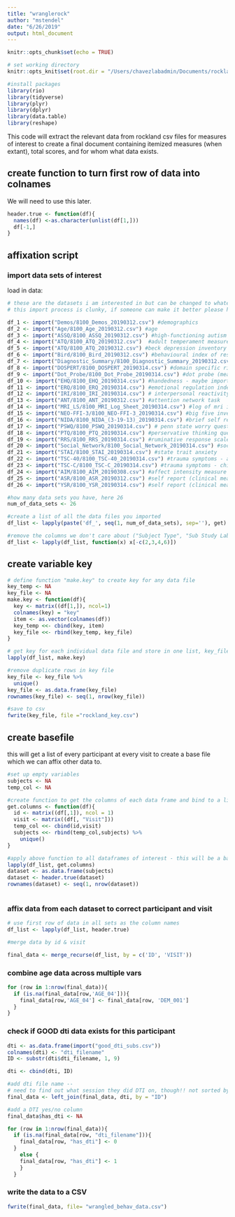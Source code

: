 ```yaml
---
title: "wranglerock"
author: "mstendel"
date: "6/26/2019"
output: html_document
---
```


```r
knitr::opts_chunk$set(echo = TRUE)

# set working directory
knitr::opts_knit$set(root.dir = "/Users/chavezlabadmin/Documents/rockland_behavior")

#install packages
library(rio)
library(tidyverse)
library(plyr)
library(dplyr)
library(data.table)
library(reshape)
```

This code will extract the relevant data from rockland csv files for measures of interest to create a final document containing itemized measures (when extant), total scores, and for whom what data exists.

## create function to turn first row of data into colnames

We will need to use this later. 

```r
header.true <- function(df){
  names(df) <-as.character(unlist(df[1,]))
  df[-1,]
}

```

## affixation script

### import data sets of interest

load in data:
``` r

# these are the datasets i am interested in but can be changed to whatever suits your fancy
# this import process is clunky, if someone can make it better please help

df_1 <- import("Demos/8100_Demos_20190312.csv") #demographics
df_2 <- import("Age/8100_Age_20190312.csv") #age
df_3 <- import("ASSQ/8100_ASSQ_20190312.csv") #high-functioning autism spectrum questionnaire
df_4 <- import("ATQ/8100_ATQ_20190312.csv")  #adult temperament measure
df_5 <- import("ATQ/8100_ATQ_20190312.csv") #beck depression inventory 2
df_6 <- import("Bird/8100_Bird_20190312.csv") #behavioural index of resiliency to stress
df_7 <- import("Diagnostic_Summary/8100_Diagnostic_Summary_20190312.csv") # do they meet criteria for DSM-IV diagnosis? 
df_8 <- import("DOSPERT/8100_DOSPERT_20190314.csv") #domain specific risk taking (specifically interested in social domain)
df_9 <- import("Dot_Probe/8100_Dot_Probe_20190314.csv") #dot probe (measure of selective attention to threatening stim)
df_10 <- import("EHQ/8100_EHQ_20190314.csv") #handedness - maybe important for brain data?? 
df_11 <- import("ERQ/8100_ERQ_20190314.csv") #emotional regulation index
df_12 <- import("IRI/8100_IRI_20190314.csv") # interpersonal reactivity index 
df_13 <- import("ANT/8100_ANT_20190312.csv") #attention network task
df_14 <- import("MRI_LS/8100_MRI_Log_Sheet_20190314.csv") #log of mri information
df_15 <- import("NEO-FFI-3/8100_NEO-FFI-3_20190314.csv") #big five inventory
df_16 <- import("NIDA/8100_NIDA_(3-19-13)_20190314.csv") #brief self report on drug use  
df_17 <- import("PSWQ/8100_PSWQ_20190314.csv") # penn state worry questionnaire
df_18 <- import("PTQ/8100_PTQ_20190314.csv") #perservative thinking questionnaire
df_19 <- import("RRS/8100_RRS_20190314.csv") #ruminative response scale 
df_20 <- import("Social_Network/8100_Social_Network_20190314.csv") #social networking questionnaire
df_21 <- import("STAI/8100_STAI_20190314.csv") #state trait anxiety
df_22 <- import("TSC-40/8100_TSC-40_20190314.csv") #trauma symptoms - adult
df_23 <- import("TSC-C/8100_TSC-C_20190314.csv") #trauma symptoms - child
df_24 <- import("AIM/8100_AIM_20190308.csv") #affect intensity measure
df_25 <- import("ASR/8100_ASR_20190312.csv") #self report (clinical measures) - ADULT
df_26 <- import("YSR/8100_YSR_20190314.csv") #self report (clinical measures) - YOUTH

#how many data sets you have, here 26
num_of_data_sets <- 26

#create a list of all the data files you imported
df_list <- lapply(paste('df_', seq(1, num_of_data_sets), sep=''), get)

#remove the columns we don't care about ("Subject Type", "Sub Study Label", "Days since first enrollment", "Days since sub study enrollment"))
df_list <- lapply(df_list, function(x) x[-c(2,3,4,6)])


```

## create variable key

``` r
# define function "make.key" to create key for any data file 
key_temp <- NA
key_file <- NA
make.key <- function(df){
  key <- matrix((df[1,]), ncol=1)
  colnames(key) = "key"
  item <- as.vector(colnames(df))
  key_temp <<- cbind(key, item)
  key_file <<- rbind(key_temp, key_file) 
}

# get key for each individual data file and store in one list, key_file
lapply(df_list, make.key)

#remove duplicate rows in key file
key_file <- key_file %>% 
  unique()
key_file <- as.data.frame(key_file)
rownames(key_file) <- seq(1, nrow(key_file))

#save to csv  
fwrite(key_file, file ="rockland_key.csv")
```

## create basefile

this will get a list of every participant at every visit to create a base file which we can affix other data to. 

```r

#set up empty variables
subjects <- NA
temp_col <- NA

#create function to get the columns of each data frame and bind to a list of subjects
get.columns <- function(df){
  id <- matrix((df[,1]), ncol = 1)
  visit <- matrix((df[, "Visit"]))
  temp_col <<- cbind(id,visit)
  subjects <<- rbind(temp_col,subjects) %>% 
    unique()
}

#apply above function to all dataframes of interest - this will be a base file of all subjects and visits
lapply(df_list, get.columns) 
dataset <- as.data.frame(subjects)
dataset <- header.true(dataset)
rownames(dataset) <- seq(1, nrow(dataset))
  
```


### affix data from each dataset to correct participant and visit

```r

# use first row of data in all sets as the column names
df_list <- lapply(df_list, header.true)

#merge data by id & visit

final_data <- merge_recurse(df_list, by = c('ID', 'VISIT'))
```
### combine age data across multiple vars

```r
for (row in 1:nrow(final_data)){
  if (is.na(final_data[row,'AGE_04'])){
    final_data[row,'AGE_04'] <- final_data[row, 'DEM_001']
  }
}

```

### check if GOOD dti data exists for this participant
```r

dti <- as.data.frame(import("good_dti_subs.csv"))
colnames(dti) <- "dti_filename"
ID <- substr(dti$dti_filename, 1, 9)

dti <- cbind(dti, ID)  

#add dti file name -- 
# need to find out what session they did DTI on, though!! not sorted by visit #. where is this info?
final_data <- left_join(final_data, dti, by = "ID")

#add a DTI yes/no column
final_data$has_dti <- NA

for (row in 1:nrow(final_data)){
  if (is.na(final_data[row, "dti_filename"])){
    final_data[row, "has_dti"] <- 0
  }
    else {
    final_data[row, "has_dti"] <- 1
    }
  }

``` 

### write the data to a CSV
```r
fwrite(final_data, file= "wrangled_behav_data.csv")
``` 
